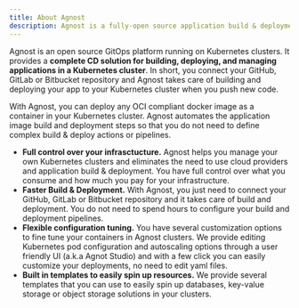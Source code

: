 ```yaml
---
title: About Agnost
description: Agnost is a fully-open source application build & deployment automation platform running on Kubernetes clusters.
---
```


Agnost is an open source GitOps platform running on Kubernetes clusters. It provides a **complete CD solution for building, deploying, and managing applications in a Kubernetes cluster**. In short, you connect your GitHub, GitLab or Bitbucket repository and Agnost takes care of building and deploying your app to your Kubernetes cluster when you push new code.

With Agnost, you can deploy any OCI compliant docker image as a container in your Kubernetes cluster. Agnost automates the application image build and deployment steps so that you do not need to define complex build & deploy actions or pipelines.

- **Full control over your infrasctucture.** Agnost helps you manage your own Kubernetes clusters and eliminates the need to use cloud providers and application build & deployment. You have full control over what you consume and how much you pay for your infrastructure.
- **Faster Build & Deployment.** With Agnost, you just need to connect your GitHub, GitLab or Bitbucket repository and it takes care of build and deployment. You do not need to spend hours to configure your build and deployment pipelines.
- **Flexible configuration tuning.** You have several customization options to fine tune your containers in Agnost clusters. We provide editing Kubernetes pod configuration and autoscaling options through a user friendly UI (a.k.a Agnot Studio) and with a few click you can easily customize your deployments, no need to edit yaml files.
- **Built in templates to easily spin up resources.** We provide several templates that you can use to easily spin up databases, key-value storage or object storage solutions in your clusters.



